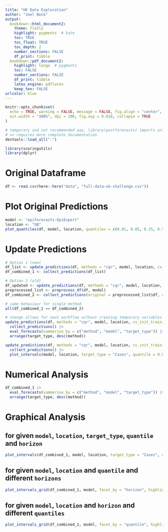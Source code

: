 ```yaml
---
title: "UK Data Exploration"
author: "Joel Beck"
output:
  bookdown::html_document2:
    theme: flatly
    highlight: pygments  # kate
    toc: TRUE
    toc_float: TRUE
    toc_depth: 2
    number_sections: FALSE
    df_print: tibble
  bookdown::pdf_document2:
    highlight: tango  # pygments
    toc: FALSE
    number_sections: FALSE
    df_print: tibble
    latex_engine: pdflatex
    keep_tex: FALSE
urlcolor: blue
---
```


```r
knitr::opts_chunk$set(
  echo = TRUE, warning = FALSE, message = FALSE, fig.align = "center",
  out.width = "100%", dpi = 300, fig.asp = 0.618, collapse = TRUE
)
```

```r
# temporary and not recommended way, library(postforecasts) imports only functions with @export tag
# => requires more complete documentation
devtools::load_all(".")

library(scoringutils)
library(dplyr)
```

# Original Dataframe

```r
df <- read.csv(here::here("data", "full-data-uk-challenge.csv"))
```

# Plot Original Predictions

```r
model <- "epiforecasts-EpiExpert"
location <- "GB"
plot_quantiles(df, model, location, quantiles = c(0.01, 0.05, 0.25, 0.5, 0.75, 0.95, 0.99))
```

# Update Predictions

```r
# Option 1 (new)
df_list <- update_predictions(df, methods = "cqr", model, location, cv_init_training = 3, filter_original = TRUE)
df_combined_1 <- collect_predictions(df_list)
```

```r
# Option 2 (old)
df_updated <- update_predictions(df, methods = "cqr", model, location, cv_init_training = 3)
preprocessed_list <- preprocess_df(df, model)
df_combined_2 <- collect_predictions(original = preprocessed_list$df, cqr = df_updated)
```

```r
# same behaviour for single method
all(df_combined_1 == df_combined_2)
```

```r
# change allows for neat workflow without creating temporary variables
update_predictions(df, methods = "cqr", model, location, cv_init_training = 3, filter_original = TRUE) |>
  collect_predictions() |>
  eval_forecasts(summarise_by = c("method", "model", "target_type")) |>
  arrange(target_type, desc(method))
```

```r
update_predictions(df, methods = "cqr", model, location, cv_init_training = 3, filter_original = TRUE) |>
  collect_predictions() |>
  plot_intervals(model, location, target_type = "Cases", quantile = 0.05, horizon = 1)
```


# Numerical Analysis

```r
df_combined_1 |>
  eval_forecasts(summarise_by = c("method", "model", "target_type")) |>
  arrange(target_type, desc(method))
```

# Graphical Analysis

## for given `model`, `location`, `target_type`, `quantile` and `horizon`

```r
plot_intervals(df_combined_1, model, location, target_type = "Cases", quantile = 0.05, horizon = 1)
```

## for given `model`, `location` and `quantile` and different `horizons`

```r
plot_intervals_grid(df_combined_1, model, facet_by = "horizon", highlight_cv = TRUE)
```

## for given `model`, `location` and `horizon` and different `quantiles`

```r
plot_intervals_grid(df_combined_1, model, facet_by = "quantile", highlight_cv = TRUE)
```
